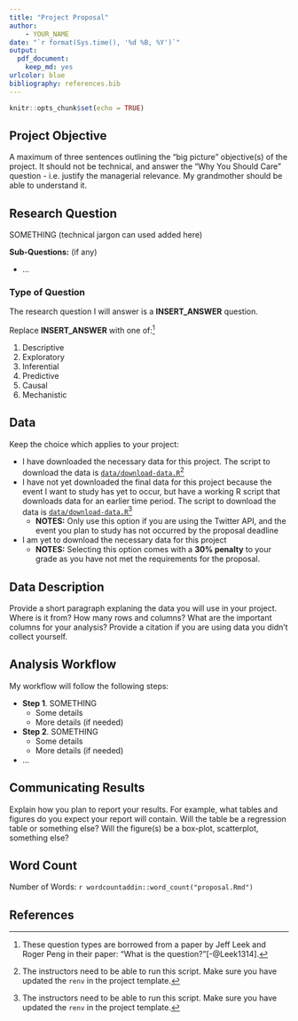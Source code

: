 ```yaml
---
title: "Project Proposal"
author:
    - YOUR_NAME
date: "`r format(Sys.time(), '%d %B, %Y')`"
output: 
  pdf_document:
    keep_md: yes
urlcolor: blue
bibliography: references.bib
---
```


```r
knitr::opts_chunk$set(echo = TRUE)
```

## Project Objective

A maximum of three sentences outlining the "big picture" objective(s) of the project.
It should not be technical, and answer the "Why You Should Care" question - i.e. justify the managerial relevance.
My grandmother should be able to understand it.

## Research Question

SOMETHING (technical jargon can used added here)

**Sub-Questions:** (if any)

* ...

### Type of Question

The research question I will answer is a **INSERT_ANSWER** question.

Replace **INSERT_ANSWER** with one of:^[These question types are borrowed from a paper by Jeff Leek and Roger Peng in their paper: "What is the question?"[-@Leek1314].
]

1. Descriptive
2. Exploratory
3. Inferential
4. Predictive
5. Causal
6. Mechanistic

## Data

Keep the choice which applies to your project:

- I have downloaded the necessary data for this project. The script to download the data is [`data/download-data.R`](data/download-data.R)^[
The instructors need to be able to run this script.
Make sure you have updated the `renv` in the project template.
]
- I have not yet downloaded the final data for this project because the event I want to study has yet to occur, but have a working R script that downloads data for an earlier time period. The script to download the data is [`data/download-data.R`](data/download-data.R)^[
The instructors need to be able to run this script.
Make sure you have updated the `renv` in the project template.
]
  - **NOTES:** Only use this option if you are using the Twitter API, and the event you plan to study has not occurred by the proposal deadline
- I am yet to download the necessary data for this project
  - **NOTES:** Selecting this option comes with a **30% penalty** to your grade as you have not met the requirements for the proposal.

## Data Description

Provide a short paragraph explaning the data you will use in your project.
Where is it from?
How many rows and columns?
What are the important columns for your analysis?
Provide a citation if you are using data you didn't collect yourself.

## Analysis Workflow

My workflow will follow the following steps:

* **Step 1**. SOMETHING
  * Some details
  * More details (if needed)
* **Step 2**. SOMETHING
  * Some details
  * More details (if needed)
* ...

## Communicating Results

Explain how you plan to report your results. 
For example, what tables and figures do you expect your report will contain.
Will the table be a regression table or something else?
Will the figure(s) be a box-plot, scatterplot, something else?

## Word Count

Number of Words: `r wordcountaddin::word_count("proposal.Rmd")`

## References